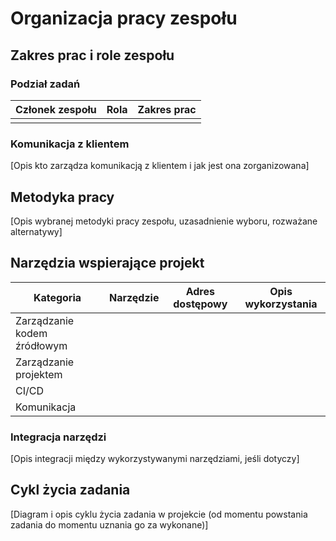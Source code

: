 # Organizacja pracy zespołu

## Zakres prac i role zespołu

### Podział zadań

| Członek zespołu | Rola | Zakres prac |
| --------------- | ---- | ----------- |
|                 |      |             |

### Komunikacja z klientem

[Opis kto zarządza komunikacją z klientem i jak jest ona zorganizowana]

## Metodyka pracy

[Opis wybranej metodyki pracy zespołu, uzasadnienie wyboru, rozważane alternatywy]

## Narzędzia wspierające projekt

| Kategoria                   | Narzędzie | Adres dostępowy | Opis wykorzystania |
| --------------------------- | --------- | --------------- | ------------------ |
| Zarządzanie kodem źródłowym |           |                 |                    |
| Zarządzanie projektem       |           |                 |                    |
| CI/CD                       |           |                 |                    |
| Komunikacja                 |           |                 |                    |

### Integracja narzędzi

[Opis integracji między wykorzystywanymi narzędziami, jeśli dotyczy]

## Cykl życia zadania

[Diagram i opis cyklu życia zadania w projekcie (od momentu powstania zadania do momentu uznania go za wykonane)]
